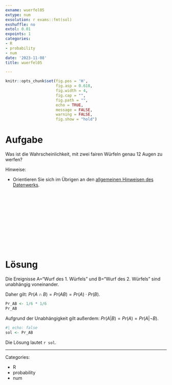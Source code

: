 ```yaml
---
exname: wuerfel05
extype: num
exsolution: r exams::fmt(sol)
exshuffle: no
extol: 0.01
expoints: 1
categories:
- R
- probability
- num
date: '2023-11-08'
title: wuerfel05

---
```







```r
knitr::opts_chunk$set(fig.pos = 'H',
                      fig.asp = 0.618,
                      fig.width = 4,
                      fig.cap = "", 
                      fig.path = "",
                      echo = TRUE,
                      message = FALSE,
                      warning = FALSE,
                      fig.show = "hold")
```








# Aufgabe

Was ist die Wahrscheinlichkeit, mit zwei fairen Würfeln genau 12 Augen zu werfen?

Hinweise:

- Orientieren Sie sich im Übrigen an den [allgemeinen Hinweisen des Datenwerks](https://datenwerk.netlify.app/hinweise).






</br>
</br>
</br>
</br>
</br>
</br>
</br>
</br>
</br>
</br>

# Lösung

Die Ereignisse A="Wurf des 1. Würfels" und B="Wurf des 2. Würfels" sind unabhängig voneinander.

Daher gilt: $Pr(A\cap B) = Pr(AB) = Pr(A) \cdot Pr(B)$.

```r
Pr_AB <- 1/6 * 1/6
Pr_AB
```



Aufgrund der Unabhängigkeit gilt außerdem: $Pr(A|B) = Pr(A) = Pr(A|\neg B).$


```r
#| echo: false
sol <- Pr_AB
```


Die Lösung lautet ``r sol``.






---

Categories: 

- R
- probability
- num

